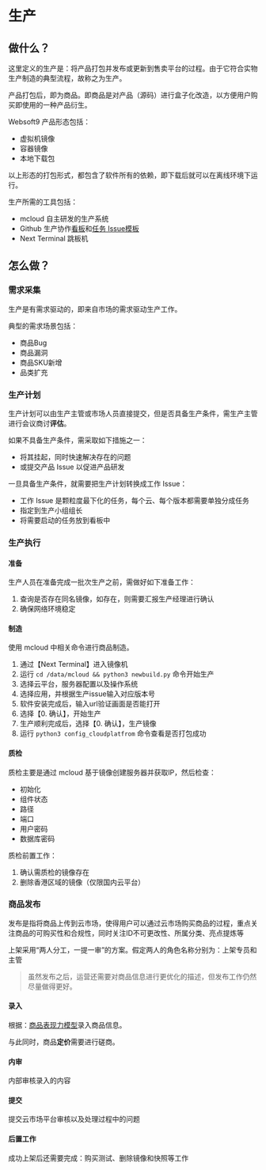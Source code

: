 

# 生产

## 做什么？

这里定义的生产是：将产品打包并发布或更新到售卖平台的过程。由于它符合实物生产制造的典型流程，故称之为生产。  

产品打包后，即为商品。即商品是对产品（源码）进行盒子化改造，以方便用户购买即使用的一种产品衍生。  

Websoft9 产品形态包括：

* 虚拟机镜像
* 容器镜像
* 本地下载包

以上形态的打包形式，都包含了软件所有的依赖，即下载后就可以在离线环境下运行。  

生产所需的工具包括：

* mcloud 自主研发的生产系统
* Github 生产协作[看板](https://github.com/orgs/Websoft9/projects/11)和[任务 Issue模板](https://github.com/Websoft9/manufacture/blob/main/.github/ISSUE_TEMPLATE/create_offersku.md)
* Next Terminal 跳板机

## 怎么做？

### 需求采集

生产是有需求驱动的，即来自市场的需求驱动生产工作。  

典型的需求场景包括：

- 商品Bug
- 商品漏洞
- 商品SKU新增
- 品类扩充

### 生产计划

生产计划可以由生产主管或市场人员直接提交，但是否具备生产条件，需生产主管进行会议商讨**评估**。 

如果不具备生产条件，需采取如下措施之一：

- 将其挂起，同时快速解决存在的问题
- 或提交产品 Issue 以促进产品研发

一旦具备生产条件，就需要把生产计划转换成工作 Issue：

* 工作 Issue 是颗粒度最下化的任务，每个云、每个版本都需要单独分成任务
* 指定到生产小组组长
* 将需要启动的任务放到看板中

### 生产执行

#### 准备

生产人员在准备完成一批次生产之前，需做好如下准备工作：

1. 查询是否存在同名镜像，如存在，则需要汇报生产经理进行确认
2. 确保网络环境稳定

#### 制造

使用  mcloud 中相关命令进行商品制造。

1. 通过【Next Terminal】进入镜像机
2. 运行 `cd /data/mcloud && python3 newbuild.py` 命令开始生产
3. 选择云平台，服务器配置以及操作系统
4. 选择应用，并根据生产issue输入对应版本号
5. 软件安装完成后，输入url验证画面是否能打开
6. 选择【0. 确认】，开始生产
7. 生产顺利完成后，选择【0. 确认】，生产镜像
8. 运行 `python3 config_cloudplatfrom` 命令查看是否打包成功

#### 质检

质检主要是通过 mcloud 基于镜像创建服务器并获取IP，然后检查：

* 初始化
* 组件状态
* 路径
* 端口
* 用户密码
* 数据库密码

质检前置工作：

1. 确认需质检的镜像存在
2. 删除香港区域的镜像（仅限国内云平台）


####

### 商品发布

发布是指将商品上传到云市场，使得用户可以通过云市场购买商品的过程，重点关注商品的可购买性和合规性，同时关注ID不可更改性、所属分类、亮点提炼等

上架采用“两人分工，一提一审”的方案。假定两人的角色名称分别为：上架专员和主管

> 虽然发布之后，运营还需要对商品信息进行更优化的描述，但发布工作仍然尽量做得更好。

#### 录入

根据：[商品表现力模型](../marketplace/offer.md)录入商品信息。  

与此同时，商品**定价**需要进行磋商。  

#### 内审

内部审核录入的内容

#### 提交

提交云市场平台审核以及处理过程中的问题

#### 后置工作

成功上架后还需要完成：购买测试、删除镜像和快照等工作
